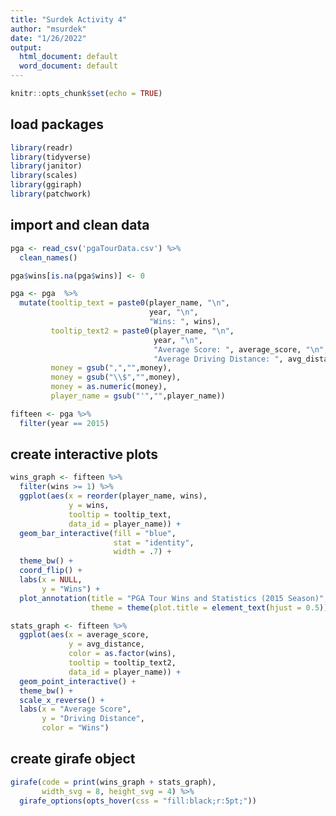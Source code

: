 ```yaml
---
title: "Surdek Activity 4"
author: "msurdek"
date: "1/26/2022"
output:
  html_document: default
  word_document: default
---
```


```r
knitr::opts_chunk$set(echo = TRUE)
```

## load packages

```r
library(readr)
library(tidyverse)
library(janitor)
library(scales)
library(ggiraph)
library(patchwork)
```

## import and clean data

```r
pga <- read_csv('pgaTourData.csv') %>%
  clean_names()

pga$wins[is.na(pga$wins)] <- 0

pga <- pga  %>%
  mutate(tooltip_text = paste0(player_name, "\n",
                               year, "\n",
                               "Wins: ", wins),
         tooltip_text2 = paste0(player_name, "\n",
                                year, "\n",
                                "Average Score: ", average_score, "\n",
                                "Average Driving Distance: ", avg_distance),
         money = gsub(",","",money),
         money = gsub("\\$","",money),
         money = as.numeric(money),
         player_name = gsub("'","",player_name))

fifteen <- pga %>%
  filter(year == 2015)
```

## create interactive plots

```r
wins_graph <- fifteen %>%
  filter(wins >= 1) %>%
  ggplot(aes(x = reorder(player_name, wins),
             y = wins,
             tooltip = tooltip_text,
             data_id = player_name)) +
  geom_bar_interactive(fill = "blue",
                       stat = "identity",
                       width = .7) +
  theme_bw() +
  coord_flip() +
  labs(x = NULL,
       y = "Wins") +
  plot_annotation(title = "PGA Tour Wins and Statistics (2015 Season)",
                  theme = theme(plot.title = element_text(hjust = 0.5)))

stats_graph <- fifteen %>%
  ggplot(aes(x = average_score,
             y = avg_distance,
             color = as.factor(wins),
             tooltip = tooltip_text2,
             data_id = player_name)) +
  geom_point_interactive() +
  theme_bw() +
  scale_x_reverse() +
  labs(x = "Average Score",
       y = "Driving Distance",
       color = "Wins")
```

## create girafe object

```r
girafe(code = print(wins_graph + stats_graph), 
       width_svg = 8, height_svg = 4) %>% 
  girafe_options(opts_hover(css = "fill:black;r:5pt;"))
```


```r

```






